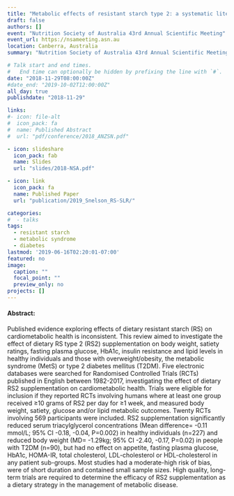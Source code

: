 ```yaml
---
title: "Metabolic effects of resistant starch type 2: a systematic literature review and meta-analysis of randomised controlled trials" 
draft: false
authors: []
event: "Nutrition Society of Australia 43rd Annual Scientific Meeting"
event_url: https://nsameeting.asn.au
location: Canberra, Australia
summary: "Nutrition Society of Australia 43rd Annual Scientific Meeting"

# Talk start and end times.
#   End time can optionally be hidden by prefixing the line with `#`.
date: "2018-11-29T08:00:00Z"
#date_end: "2019-10-02T12:00:00Z"
all_day: true
publishdate: "2018-11-29"

links:
#- icon: file-alt
#  icon_pack: fa
#  name: Published Abstract
#  url: "pdf/conference/2018_ANZSN.pdf"

- icon: slideshare
  icon_pack: fab
  name: Slides
  url: "slides/2018-NSA.pdf"

- icon: link
  icon_pack: fa
  name: Published Paper
  url: "publication/2019_Snelson_RS-SLR/"

categories:
#  - talks
tags:
  - resistant starch
  - metabolic syndrome
  - diabetes
lastmod: '2019-06-16T02:20:01-07:00'
featured: no
image:
  caption: ""
  focal_point: ""
  preview_only: no
projects: []
---
```


#### Abstract:

Published evidence exploring effects of dietary resistant starch (RS) on cardiometabolic health is inconsistent. This review aimed to investigate the effect of dietary RS type 2 (RS2) supplementation on body weight, satiety ratings, fasting plasma glucose, HbA1c, insulin resistance and lipid levels in healthy individuals and those with overweight/obesity, the metabolic syndrome (MetS) or type 2 diabetes mellitus (T2DM). Five electronic databases were searched for Randomised Controlled Trials (RCTs) published in English between 1982-2017, investigating the effect of dietary RS2 supplementation on cardiometabolic health.
Trials were eligible for inclusion if they reported RCTs involving humans where at least one group received ≥10 grams of RS2 per day for ≥1 week, and measured body weight, satiety, glucose and/or lipid metabolic outcomes. Twenty RCTs involving 569 participants were included. RS2 supplementation significantly reduced serum triacylglycerol concentrations (Mean difference= -0.11 mmol/L; 95% CI -0.18, -0.04, P=0.002) in healthy individuals (n=227) and reduced body weight (MD= -1.29kg; 95% CI -2.40, -0.17, P=0.02) in people with T2DM (n=90), but had no effect on appetite, fasting plasma glucose, HbA1c, HOMA-IR, total cholesterol, LDL-cholesterol or HDL-cholesterol in any patient sub-groups. Most studies had a moderate-high risk of bias, were of short duration and contained small sample sizes. High quality, long-term trials are required to determine the efficacy of RS2 supplementation as a dietary strategy in the management of metabolic disease.